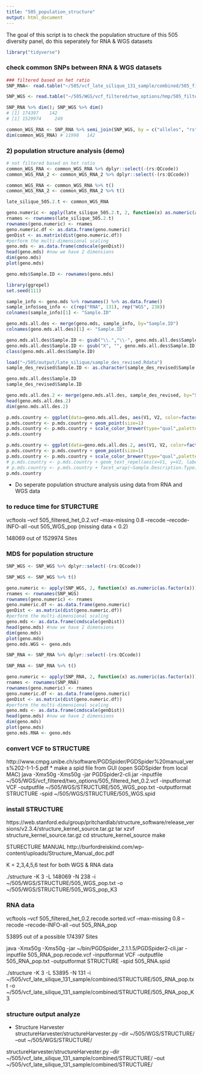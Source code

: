 ```yaml
---
title: "505_population_structure"
output: html_document
---
```


The goal of this script is to check the population structure of this 505 diversity panel, do this seperately for RNA & WGS datasets 

```r
library("tidyverse")
```

### check common SNPs between RNA & WGS datasets  
```r
### filtered based on het ratio 
SNP_RNA<- read.table("~/505/vcf_late_silique_131_sample/combined/505_filtered_het_0.2.recode.hmp.txt", header = T, stringsAsFactors = F) 

SNP_WGS <- read.table("~/505/WGS/vcf_filtered/two_options/hmp/505_filtered_het_0.hmp.txt", header = T, stringsAsFactors = F)

SNP_RNA %>% dim(); SNP_WGS %>% dim() 
# [1] 174397    142
# [1] 1529974     249  

common_WGS_RNA <- SNP_RNA %>% semi_join(SNP_WGS, by = c("alleles", "rs")) 
dim(common_WGS_RNA) # 11998   142     
```

### 2) population structure analysis (demo)
```r
# not filtered based on het ratio 
common_WGS_RNA <- common_WGS_RNA %>% dplyr::select(-(rs:QCcode)) 
common_WGS_RNA_2 <- common_WGS_RNA_2 %>% dplyr::select(-(rs:QCcode)) 

common_WGS_RNA <- common_WGS_RNA %>% t() 
common_WGS_RNA_2 <- common_WGS_RNA_2 %>% t() 

late_silique_505.2.t <- common_WGS_RNA 

geno.numeric <- apply(late_silique_505.2.t, 2, function(x) as.numeric(as.factor(x)))
rnames <- rownames(late_silique_505.2.t)
rownames(geno.numeric) <- rnames
geno.numeric.df <- as.data.frame(geno.numeric)
genDist <- as.matrix(dist(geno.numeric.df))
#perform the multi-dimensional scaling
geno.mds <- as.data.frame(cmdscale(genDist))
head(geno.mds) #now we have 2 dimensions 
dim(geno.mds)
plot(geno.mds)        

geno.mds$Sample.ID <- rownames(geno.mds)

library(ggrepel)
set.seed(111)  

sample_info <- geno.mds %>% rownames() %>% as.data.frame() 
sample_info$seq_info <- c(rep("RNA", 131), rep("WGS", 238))
colnames(sample_info)[1] <- "Sample.ID"

geno.mds.all.des <- merge(geno.mds, sample_info, by="Sample.ID")   
colnames(geno.mds.all.des)[1] <- "Sample.ID"

geno.mds.all.des$Sample.ID <- gsub("\\.","\\-", geno.mds.all.des$Sample.ID) 
geno.mds.all.des$Sample.ID <- gsub("X", "", geno.mds.all.des$Sample.ID)
class(geno.mds.all.des$Sample.ID)

load("~/505/output/late_silique/sample_des_revised.Rdata")
sample_des_revised$Sample.ID <- as.character(sample_des_revised$Sample.ID)

geno.mds.all.des$Sample.ID
sample_des_revised$Sample.ID

geno.mds.all.des.2 <- merge(geno.mds.all.des, sample_des_revised, by="Sample.ID")
head(geno.mds.all.des.2) 
dim(geno.mds.all.des.2) 

p.mds.country <- ggplot(data=geno.mds.all.des, aes(V1, V2, color=factor(seq_info)))
p.mds.country <- p.mds.country + geom_point(size=1) 
p.mds.country <- p.mds.country + scale_color_brewer(type="qual",palette="Set1")
p.mds.country 

p.mds.country <- ggplot(data=geno.mds.all.des.2, aes(V1, V2, color=factor(Sample.Description.Origin)))
p.mds.country <- p.mds.country + geom_point(size=1) 
p.mds.country <- p.mds.country + scale_color_brewer(type="qual",palette="Set1")
# p.mds.country <- p.mds.country + geom_text_repel(aes(x=V1, y=V2, label=factor(Name)))
# p.mds.country <- p.mds.country + facet_wrap(~Sample.Description.Type)
p.mds.country     
```

* Do seperate population structure analysis using data from RNA and WGS data  

### to reduce time for STURCTURE
vcftools --vcf 505_filtered_het_0.2.vcf --max-missing 0.8 --recode --recode-INFO-all --out 505_WGS_pop (missing data < 0.2) 

148069 out of 1529974 Sites 

### MDS for population structure 
```r
SNP_WGS <- SNP_WGS %>% dplyr::select(-(rs:QCcode)) 

SNP_WGS <- SNP_WGS %>% t() 

geno.numeric <- apply(SNP_WGS, 2, function(x) as.numeric(as.factor(x)))
rnames <- rownames(SNP_WGS)
rownames(geno.numeric) <- rnames
geno.numeric.df <- as.data.frame(geno.numeric) 
genDist <- as.matrix(dist(geno.numeric.df))
#perform the multi-dimensional scaling
geno.mds <- as.data.frame(cmdscale(genDist))
head(geno.mds) #now we have 2 dimensions 
dim(geno.mds)
plot(geno.mds)        
geno.mds.WGS <- geno.mds

SNP_RNA <- SNP_RNA %>% dplyr::select(-(rs:QCcode)) 

SNP_RNA <- SNP_RNA %>% t() 

geno.numeric <- apply(SNP_RNA, 2, function(x) as.numeric(as.factor(x)))
rnames <- rownames(SNP_RNA)
rownames(geno.numeric) <- rnames
geno.numeric.df <- as.data.frame(geno.numeric)
genDist <- as.matrix(dist(geno.numeric.df))
#perform the multi-dimensional scaling
geno.mds <- as.data.frame(cmdscale(genDist))
head(geno.mds) #now we have 2 dimensions 
dim(geno.mds)
plot(geno.mds)        
geno.mds.RNA <- geno.mds 
```

### convert VCF to STRUCTURE 
http://www.cmpg.unibe.ch/software/PGDSpider/PGDSpider%20manual_vers%202-1-1-5.pdf
* make a spid file from GUI (open SGDSpider from local MAC)
java -Xmx50g -Xms50g -jar PGDSpider2-cli.jar -inputfile ~/505/WGS/vcf_filtered/two_options/505_filtered_het_0.2.vcf -inputformat VCF -outputfile ~/505/WGS/STRUCTURE/505_WGS_pop.txt -outputformat STRUCTURE -spid ~/505/WGS/STRUCTURE/505_WGS.spid

### install STRUCTURE 
https://web.stanford.edu/group/pritchardlab/structure_software/release_versions/v2.3.4/structure_kernel_source.tar.gz
tar xzvf structure_kernel_source.tar.gz
cd structure_kernel_source 
make 

STURECTURE MANUAL 
http://burfordreiskind.com/wp-content/uploads/Structure_Manual_doc.pdf

K = 2,3,4,5,6 test for both WGS & RNA data 

./structure -K 3 -L 148069 -N 238 -i ~/505/WGS/STRUCTURE/505_WGS_pop.txt -o ~/505/WGS/STRUCTURE/505_WGS_pop_K3 

### RNA data 
vcftools --vcf 505_filtered_het_0.2.recode.sorted.vcf --max-missing 0.8 --recode --recode-INFO-all --out 505_RNA_pop  

53895 out of a possible 174397 Sites

java -Xmx50g -Xms50g -jar ~/bin/PGDSpider_2.1.1.5/PGDSpider2-cli.jar -inputfile 505_RNA_pop.recode.vcf -inputformat VCF -outputfile 505_RNA_pop.txt -outputformat STRUCTURE -spid 505_RNA.spid 

./structure -K 3 -L 53895 -N 131 -i ~/505/vcf_late_silique_131_sample/combined/STRUCTURE/505_RNA_pop.txt -o ~/505/vcf_late_silique_131_sample/combined/STRUCTURE/505_RNA_pop_K3 

### structure output analyze 

* Structure Harvester  
structureHarvester/structureHarvester.py --dir ~/505/WGS/STRUCTURE/ --out ~/505/WGS/STRUCTURE/   

structureHarvester/structureHarvester.py --dir ~/505/vcf_late_silique_131_sample/combined/STRUCTURE/ --out ~/505/vcf_late_silique_131_sample/combined/STRUCTURE/ 

### 



